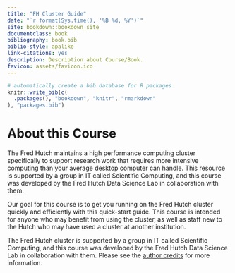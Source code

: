 ```yaml
---
title: "FH Cluster Guide"
date: "`r format(Sys.time(), '%B %d, %Y')`"
site: bookdown::bookdown_site
documentclass: book
bibliography: book.bib
biblio-style: apalike
link-citations: yes
description: Description about Course/Book.
favicon: assets/favicon.ico
---
```


```r
# automatically create a bib database for R packages
knitr::write_bib(c(
  .packages(), "bookdown", "knitr", "rmarkdown"
), "packages.bib")
```

# About this Course {-}

The Fred Hutch maintains a high performance computing cluster specifically to support research work that requires more intensive computing than your average desktop computer can handle.  This resource is supported by a group in IT called Scientific Computing, and this course was developed by the Fred Hutch Data Science Lab in collaboration with them.  

Our goal for this course is to get you running on the Fred Hutch cluster quickly and efficiently with this quick-start guide.  This course is intended for anyone who may benefit from using the cluster, as well as staff new to the Hutch who may have used a cluster at another institution.  

The Fred Hutch cluster is supported by a group in IT called Scientific Computing, and this course was developed by the Fred Hutch Data Science Lab in collaboration with them. Please see the [author credits](#about-the-authors) for more information.

